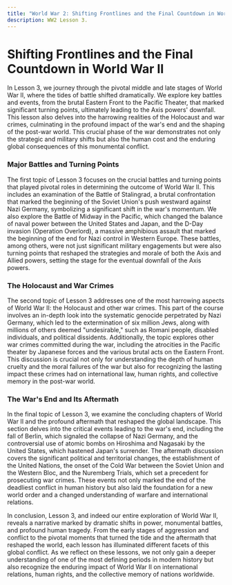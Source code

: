```yaml
---
title: "World War 2: Shifting Frontlines and the Final Countdown in World War II"
description: WW2 Lesson 3.
---
```


# Shifting Frontlines and the Final Countdown in World War II

In Lesson 3, we journey through the pivotal middle and late stages of World War II, where the tides of battle shifted dramatically. We explore key battles and events, from the brutal Eastern Front to the Pacific Theater, that marked significant turning points, ultimately leading to the Axis powers' downfall. This lesson also delves into the harrowing realities of the Holocaust and war crimes, culminating in the profound impact of the war's end and the shaping of the post-war world. This crucial phase of the war demonstrates not only the strategic and military shifts but also the human cost and the enduring global consequences of this monumental conflict.

### Major Battles and Turning Points

The first topic of Lesson 3 focuses on the crucial battles and turning points that played pivotal roles in determining the outcome of World War II. This includes an examination of the Battle of Stalingrad, a brutal confrontation that marked the beginning of the Soviet Union's push westward against Nazi Germany, symbolizing a significant shift in the war's momentum. We also explore the Battle of Midway in the Pacific, which changed the balance of naval power between the United States and Japan, and the D-Day invasion (Operation Overlord), a massive amphibious assault that marked the beginning of the end for Nazi control in Western Europe. These battles, among others, were not just significant military engagements but were also turning points that reshaped the strategies and morale of both the Axis and Allied powers, setting the stage for the eventual downfall of the Axis powers.

### The Holocaust and War Crimes

The second topic of Lesson 3 addresses one of the most harrowing aspects of World War II: the Holocaust and other war crimes. This part of the course involves an in-depth look into the systematic genocide perpetrated by Nazi Germany, which led to the extermination of six million Jews, along with millions of others deemed "undesirable," such as Romani people, disabled individuals, and political dissidents. Additionally, the topic explores other war crimes committed during the war, including the atrocities in the Pacific theater by Japanese forces and the various brutal acts on the Eastern Front. This discussion is crucial not only for understanding the depth of human cruelty and the moral failures of the war but also for recognizing the lasting impact these crimes had on international law, human rights, and collective memory in the post-war world.

### The War's End and Its Aftermath

In the final topic of Lesson 3, we examine the concluding chapters of World War II and the profound aftermath that reshaped the global landscape. This section delves into the critical events leading to the war's end, including the fall of Berlin, which signaled the collapse of Nazi Germany, and the controversial use of atomic bombs on Hiroshima and Nagasaki by the United States, which hastened Japan's surrender. The aftermath discussion covers the significant political and territorial changes, the establishment of the United Nations, the onset of the Cold War between the Soviet Union and the Western Bloc, and the Nuremberg Trials, which set a precedent for prosecuting war crimes. These events not only marked the end of the deadliest conflict in human history but also laid the foundation for a new world order and a changed understanding of warfare and international relations.

In conclusion, Lesson 3, and indeed our entire exploration of World War II, reveals a narrative marked by dramatic shifts in power, monumental battles, and profound human tragedy. From the early stages of aggression and conflict to the pivotal moments that turned the tide and the aftermath that reshaped the world, each lesson has illuminated different facets of this global conflict. As we reflect on these lessons, we not only gain a deeper understanding of one of the most defining periods in modern history but also recognize the enduring impact of World War II on international relations, human rights, and the collective memory of nations worldwide.
